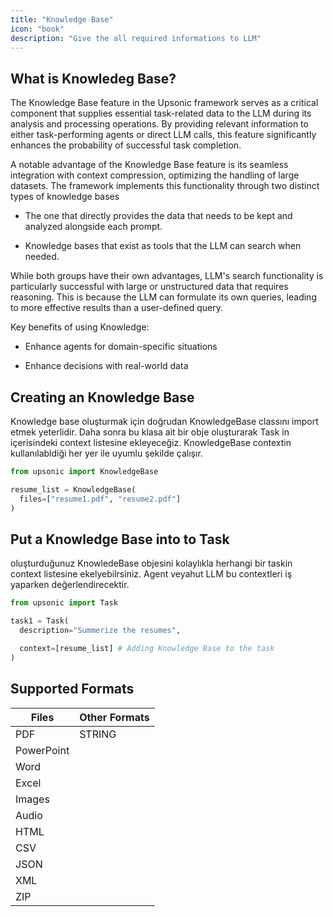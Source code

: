 ```yaml
---
title: "Knowledge Base"
icon: "book"
description: "Give the all required informations to LLM"
---
```


## What is Knowledeg Base?

The Knowledge Base feature in the Upsonic framework serves as a critical component that supplies essential task-related data to the LLM during its analysis and processing operations. By providing relevant information to either task-performing agents or direct LLM calls, this feature significantly enhances the probability of successful task completion.

A notable advantage of the Knowledge Base feature is its seamless integration with context compression, optimizing the handling of large datasets. The framework implements this functionality through two distinct types of knowledge bases 

* The one that directly provides the data that needs to be kept and analyzed alongside each prompt.

* Knowledge bases that exist as tools that the LLM can search when needed.

While both groups have their own advantages, LLM's search functionality is particularly successful with large or unstructured data that requires reasoning. This is because the LLM can formulate its own queries, leading to more effective results than a user-defined query.

<Info>
  Key benefits of using Knowledge:

  * Enhance agents for domain-specific situations

  * Enhance decisions with real-world data
</Info>



## Creating an Knowledge Base

Knowledge base oluşturmak için doğrudan KnowledgeBase classını import etmek yeterlidir. Daha sonra bu klasa ait bir obje oluşturarak Task in içerisindeki context listesine ekleyeceğiz. KnowledgeBase contextin kullanılabldiği her yer ile uyumlu şekilde çalışır.

```python
from upsonic import KnowledgeBase

resume_list = KnowledgeBase(
  files=["resume1.pdf", "resume2.pdf"]
)
```



## Put a Knowledge Base  into to Task

oluşturduğunuz KnowledeBase objesini kolaylıkla herhangi bir taskin context listesine ekelyebilrsiniz. Agent veyahut LLM bu contextleri iş yaparken değerlendirecektir.

```python
from upsonic import Task

task1 = Task(
  description="Summerize the resumes",

  context=[resume_list] # Adding Knowledge Base to the task
)

```





## Supported Formats

| Files      | Other Formats |
| ---------- | ------------- |
| PDF        | STRING        |
| PowerPoint |               |
| Word       |               |
| Excel      |               |
| Images     |               |
| Audio      |               |
| HTML       |               |
| CSV        |               |
| JSON       |               |
| XML        |               |
| ZIP        |               |

##